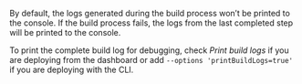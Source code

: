 By default, the logs generated during the build process won’t be printed to the console. If the build process fails, the logs from the last completed step will be printed to the console.

To print the complete build log for debugging, check _Print build logs_ if you are deploying from the dashboard or add `--options 'printBuildLogs=true'` if you are deploying with the CLI.
